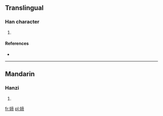 ==Translingual==

===Han character===
{{Han char|rn=38|rad=女|as=09|sn=12|four=|canj=女卜月月 (VYBB)}}

# {{defn|Han|sort=女09}}

====References====
* {{Han ref|kx=0266.140|dkj=06475|dj=0533.190|hdz=21068.130|uh=5A82|ud=23170}}

----

==Mandarin==

===Hanzi===
{{cmn-hanzi|pin=[[tí]] ([[ti2]])|wg=t'i<sup>2</sup>}}

# {{defn|lang=cmn|sort=女09}}

[[fr:媂]]
[[pl:媂]]